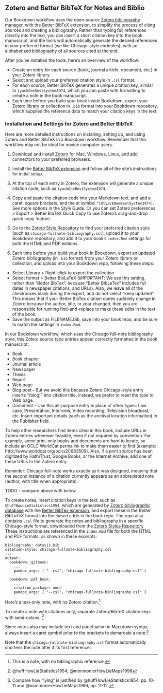 ## Zotero and Better BibTeX for Notes and Biblio {- #zotero}

Our Bookdown workflow uses the open-source [Zotero bibliography manager](http://zotero.org), with the [Better BibTeX extension](https://retorque.re/zotero-better-bibtex/), to simplify the process of citing sources and creating a bibliography. Rather than typing full references directly into the text, you can insert a short citation key into the book manuscript, and the tools will automatically generate the desired references in your preferred format (we like Chicago-style endnotes), with an alphabetized bibliography of all sources cited at the end.

After you've installed the tools, here's an overview of the workflow:

- Create an entry for each source (book, journal article, document, etc.) in your Zotero library.
- Select and upload your preferred citation style in `.csl` format.
- For each source, Better BibTeX generates a unique citation key, similar to `tyackOneBestSystem1974`, which you can paste with formatting to create a note in the book manuscript.
- Each time before you build your book inside Bookdown, export your Zotero library or collection in `.bib` format into your Bookdown repository, which supplies the reference data to match your citation keys in the text.

### Installation and Settings for Zotero and Better BibTeX {-}
Here are more detailed instructions on installing, setting up, and using Zotero and Better BibTeX in a Bookdown workflow. Remember that this workflow may not be ideal for novice computer users.

1. Download and install [Zotero](http://zotero.org) for Mac, Windows, Linux, and add connectors to your preferred browsers.

2. Install the [Better BibTeX extension](https://retorque.re/zotero-better-bibtex/installation/) and follow all of the site's instructions for initial setup.

3. At the top of each entry in Zotero, the extension will generate a unique citation code, such as `tyackOneBestSystem1974`.

4. Copy and paste the citation code into your Markdown text, and add a caret, square brackets, and the at symbol `^[@tyackOneBestSystem1974]`. See more options in the Style Guide. Or you can set Zotero preferences > Export > Better BibTeX Quick Copy to use Zotero's drag-and-drop quick copy feature.

5. Go to the [Zotero Style Repository](https://www.zotero.org/styles) to find your preferred citation style (such as `chicago-fullnote-bibliography.csl`), upload it to your Bookdown repository, and add it to your book's `index.Rmd` settings for both the HTML and PDF editions.

6. Each time before your build your book in Bookdown, export an updated Zotero bibliography (in `.bib` format) from your Zotero library or collection, and upload into your Bookdown repo, following these steps:
  - Select Library > Right-click to export the collection
  - Select format > Better BibLaTeX (*IMPORTANT*: We use this setting, rather than "Better BibTex", because "Better BibLaTex" includes full dates in newspaper citations, and URLs). Also, we leave all of the checkboxes blank during the export, and do *not* select "keep updated". This means that if your Better BibTex citation codes suddenly change in Zotero because the author, title, or year changed, then you are responsible for running find-and-replace to make these edits in the text of the book.
  - Save the output as FILENAME.bib, save into your book repo, and be sure to match the settings in `index.Rmd`.

In our Bookdown workflow, which uses the Chicago full-note bibliography style, this Zotero source type entries appear correctly formatted in the book manuscript:

- Book
- Book chapter
- Journal article
- Newspaper
- Thesis
- Report
- Web page
- Blog post -- But we avoid this because Zotero Chicago-style entry inserts "(blog)" into citation title. Instead, we prefer to reset the type to Web page.
- Document -- Use this all-purpose entry in place of other types: Law case, Presentation, Interview, Video recording, Television broadcast, etc. Insert important details (such as the archival location information) in the Publisher field.

To help other researchers find items cited in this book, include URLs in Zotero entries whenever feasible, even if not required by convention. For example, some print-only books and documents are hard to locate, so include an OCLC WorldCat permalink to make them easier to find (example: http://www.worldcat.org/oclc/20683509). Also, if a print source has been digitized by HathiTrust, Google Books, or the Internet Archive, add one of these URLs to the Zotero entry.

Reminder: Chicago full-note works exactly as it was designed, meaning that the second instance of a citation currently appears as an abbreviated note (author, with title when appropriate).



TODO -- compare above with below



To create notes, insert citation keys in the text, such as `@huffHowLieStatistics1954`, which are generated by [Zotero bibliographic database](http://zotero.org) with the [Better BibTex extension](https://retorque.re/zotero-better-bibtex/), and export these in the *Better BibLaTeX* format into the `dataviz.bib` in the book repo. The repo also contains `.csl` file to generate the notes and bibliography in a specific Chicago-style format, downloaded from the [Zotero Styles Repository](https://www.zotero.org/styles). These instructions are referenced in the `index.Rmd` file for both the HTML and PDF formats, as shown in these excerpts:

```
bibliography: dataviz.bib
citation-style: chicago-fullnote-bibliography.csl
...
output:
  bookdown::gitbook:
    ...
    pandoc_args: [ "--csl", "chicago-fullnote-bibliography.csl" ]

  bookdown::pdf_book:
    ...
    citation_package: none
    pandoc_args: [ "--csl", "chicago-fullnote-bibliography.csl" ]
```

Here's a text-only note, with no Zotero citation.^[This is a note, with no bibliographic reference.]

To create a note with citations only, separate Zotero/BibTeX citation keys with semi-colons: ^[@huffHowLieStatistics1954; @monmonierHowLieMaps1996]

Since notes also may include text and punctuation in Markdown syntax, always insert a caret symbol prior to the brackets to demarcate a note:^[Compare how "lying" is justified by @huffHowLieStatistics1954, pp. 10-11 and @monmonierHowLieMaps1996, pp. 11-12.]

Note that the `chicago-fullnote-bibliography.csl` format automatically shortens the note after it its first reference.
